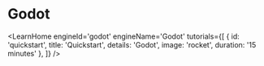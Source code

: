 

# Godot

<LearnHome
    engineId='godot'
    engineName='Godot'
    tutorials={[
        { id: 'quickstart', title: 'Quickstart', details: 'Godot', image: 'rocket', duration: '15 minutes' },
    ]} />


